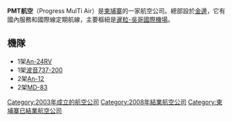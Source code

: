 {{Infobox_Airline |
airline= PMT航空 <br> Progress MulTi Air|
logo=|
logo_size=|
fleet_size=5|
destinations=8|
IATA=U4|
ICAO=PMT|
callsign=MULTITRADE|
founded=2003年|
ceased=2008年|
headquarters= [[柬埔寨|柬埔寨]][[金邊|金邊]] |
key_people=|
hubs=[[金邊國際機場|金邊國際機場]]|
focus_cities=|
website=http://pmtair.com/www/index.php http://pmtair.com/www/index.php|
}}

'''PMT航空'''（Progress MulTi Air）是[[柬埔寨|柬埔寨]]的一家航空公司。總部設於[[金邊|金邊]]，它有國內服務和國際線定期航線，主要樞紐是[[暹粒-吳哥國際機場|暹粒-吳哥國際機場]]。

== 機隊 ==
*1架[[An-24|An-24]]RV
*1架[[波音737|波音737-200]]
*2架[[An-12|An-12]]
*2架[[MD-80|MD-83]]

{{柬埔寨航空公司}}
[[Category:2003年成立的航空公司|Category:2003年成立的航空公司]]
[[Category:2008年結業航空公司|Category:2008年結業航空公司]]
[[Category:柬埔寨已結業航空公司|Category:柬埔寨已結業航空公司]]
